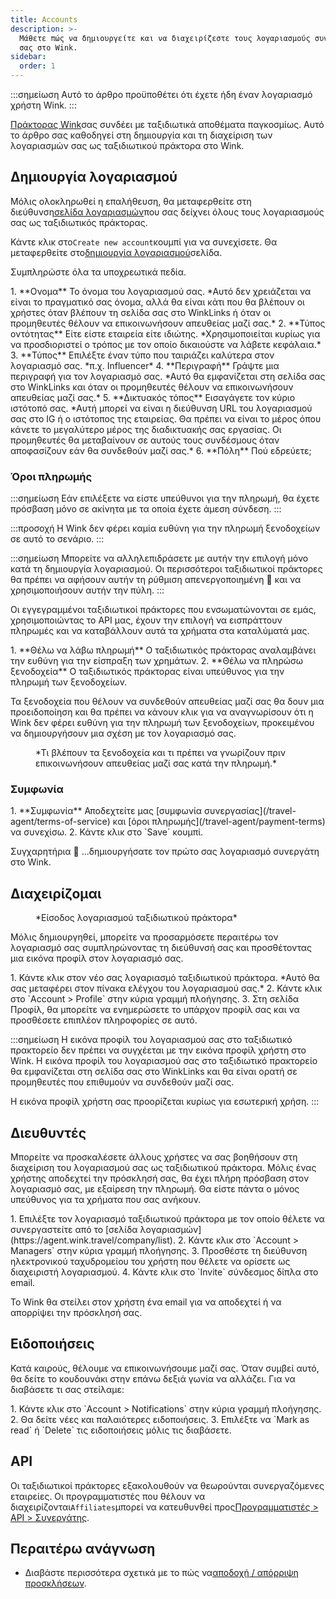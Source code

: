 ```yaml
---
title: Accounts
description: >-
  Μάθετε πώς να δημιουργείτε και να διαχειρίζεστε τους λογαριασμούς συνεργατών
  σας στο Wink.
sidebar:
  order: 1
---
```


:::σημείωση
Αυτό το άρθρο προϋποθέτει ότι έχετε ήδη έναν λογαριασμό χρήστη Wink.
:::

[Πράκτορας Wink](https://agent.wink.travel)σας συνδέει με ταξιδιωτικά αποθέματα παγκοσμίως. Αυτό το άρθρο σας καθοδηγεί στη δημιουργία και τη διαχείριση των λογαριασμών σας ως ταξιδιωτικού πράκτορα στο Wink.

## Δημιουργία λογαριασμού

Μόλις ολοκληρωθεί η επαλήθευση, θα μεταφερθείτε στη διεύθυνση[σελίδα λογαριασμών](https://agent.wink.travel/company/list)που σας δείχνει όλους τους λογαριασμούς σας ως ταξιδιωτικός πράκτορας.

Κάντε κλικ στο`Create new account`κουμπί για να συνεχίσετε. Θα μεταφερθείτε στο[δημιουργία λογαριασμού](https://agent.wink.travel/company/create)σελίδα.

Συμπληρώστε όλα τα υποχρεωτικά πεδία.

<Steps>
  1. **Ονομα** Το όνομα του λογαριασμού σας. *Αυτό δεν χρειάζεται να είναι το πραγματικό σας όνομα, αλλά θα είναι κάτι που θα βλέπουν οι χρήστες όταν βλέπουν τη σελίδα σας στο WinkLinks ή όταν οι προμηθευτές θέλουν να επικοινωνήσουν απευθείας μαζί σας.*
  2. **Τύπος οντότητας** Είτε είστε εταιρεία είτε ιδιώτης. *Χρησιμοποιείται κυρίως για να προσδιοριστεί ο τρόπος με τον οποίο δικαιούστε να λάβετε κεφάλαια.*
  3. **Τύπος** Επιλέξτε έναν τύπο που ταιριάζει καλύτερα στον λογαριασμό σας. *π.χ. Influencer*
  4. **Περιγραφή** Γράψτε μια περιγραφή για τον λογαριασμό σας. *Αυτό θα εμφανίζεται στη σελίδα σας στο WinkLinks και όταν οι προμηθευτές θέλουν να επικοινωνήσουν απευθείας μαζί σας.*
  5. **Δικτυακός τόπος** Εισαγάγετε τον κύριο ιστότοπό σας. *Αυτή μπορεί να είναι η διεύθυνση URL του λογαριασμού σας στο IG ή ο ιστότοπος της εταιρείας. Θα πρέπει να είναι το μέρος όπου κάνετε το μεγαλύτερο μέρος της διαδικτυακής σας εργασίας. Οι προμηθευτές θα μεταβαίνουν σε αυτούς τους συνδέσμους όταν αποφασίζουν εάν θα συνδεθούν μαζί σας.*
  6. **Πόλη** Πού εδρεύετε;
</Steps>


### Όροι πληρωμής

:::σημείωση
Εάν επιλέξετε να είστε υπεύθυνοι για την πληρωμή, θα έχετε πρόσβαση μόνο σε ακίνητα με τα οποία έχετε άμεση σύνδεση.
:::

:::προσοχή
Η Wink δεν φέρει καμία ευθύνη για την πληρωμή ξενοδοχείων σε αυτό το σενάριο.
:::

:::σημείωση
Μπορείτε να αλληλεπιδράσετε με αυτήν την επιλογή μόνο κατά τη δημιουργία λογαριασμού. Οι περισσότεροι ταξιδιωτικοί πράκτορες θα πρέπει να αφήσουν αυτήν τη ρύθμιση απενεργοποιημένη 🛑 και να χρησιμοποιήσουν αυτήν την πύλη.
:::

Οι εγγεγραμμένοι ταξιδιωτικοί πράκτορες που ενσωματώνονται σε εμάς, χρησιμοποιώντας το API μας, έχουν την επιλογή να εισπράττουν πληρωμές και να καταβάλλουν αυτά τα χρήματα στα καταλύματά μας.

<Steps>
  1. **Θέλω να λάβω πληρωμή** Ο ταξιδιωτικός πράκτορας αναλαμβάνει την ευθύνη για την είσπραξη των χρημάτων.
  2. **Θέλω να πληρώσω ξενοδοχεία** Ο ταξιδιωτικός πράκτορας είναι υπεύθυνος για την πληρωμή των ξενοδοχείων.
</Steps>


Τα ξενοδοχεία που θέλουν να συνδεθούν απευθείας μαζί σας θα δουν μια προειδοποίηση και θα πρέπει να κάνουν κλικ για να αναγνωρίσουν ότι η Wink δεν φέρει ευθύνη για την πληρωμή των ξενοδοχείων, προκειμένου να δημιουργήσουν μια σχέση με τον λογαριασμό σας.

<figure>
  <CloudinaryImage width="700" height="220" resize="scale" quality="best" alt="Αναγνώριση ιδιότητας σχέση TA" src="academy/property-ta-agreement" errorImage="noimage_opaque_nyrtl0.png" />

  <figcaption>*Τι βλέπουν τα ξενοδοχεία και τι πρέπει να γνωρίζουν πριν επικοινωνήσουν απευθείας μαζί σας κατά την πληρωμή.*</figcaption>
</figure>


### Συμφωνία

<Steps>
  1. **Συμφωνία** Αποδεχτείτε μας [συμφωνία συνεργασίας](/travel-agent/terms-of-service) και [όροι πληρωμής](/travel-agent/payment-terms) να συνεχίσω.
  2. Κάντε κλικ στο `Save` κουμπί.
</Steps>


Συγχαρητήρια 🎉 ​​...δημιουργήσατε τον πρώτο σας λογαριασμό συνεργάτη στο Wink.

## Διαχειρίζομαι

<figure>
  <CloudinaryImage width="350" height="445" resize="scale" quality="best" alt="Λογαριασμός ταξιδιωτικού πράκτορα" src="academy/travel-agent" errorImage="noimage_opaque_nyrtl0.png" />

  <figcaption>*Είσοδος λογαριασμού ταξιδιωτικού πράκτορα*</figcaption>
</figure>


Μόλις δημιουργηθεί, μπορείτε να προσαρμόσετε περαιτέρω τον λογαριασμό σας συμπληρώνοντας τη διεύθυνσή σας και προσθέτοντας μια εικόνα προφίλ στον λογαριασμό σας.

<Steps>
  1. Κάντε κλικ στον νέο σας λογαριασμό ταξιδιωτικού πράκτορα. *Αυτό θα σας μεταφέρει στον πίνακα ελέγχου του λογαριασμού σας.*
  2. Κάντε κλικ στο `Account > Profile` στην κύρια γραμμή πλοήγησης.
  3. Στη σελίδα Προφίλ, θα μπορείτε να ενημερώσετε το υπάρχον προφίλ σας και να προσθέσετε επιπλέον πληροφορίες σε αυτό.
</Steps>


:::σημείωση
Η εικόνα προφίλ του λογαριασμού σας στο ταξιδιωτικό πρακτορείο δεν πρέπει να συγχέεται με την εικόνα προφίλ χρήστη στο Wink. Η εικόνα προφίλ του λογαριασμού σας στο ταξιδιωτικό πρακτορείο θα εμφανίζεται στη σελίδα σας στο WinkLinks και θα είναι ορατή σε προμηθευτές που επιθυμούν να συνδεθούν μαζί σας.

Η εικόνα προφίλ χρήστη σας προορίζεται κυρίως για εσωτερική χρήση.
:::

## Διευθυντές

Μπορείτε να προσκαλέσετε άλλους χρήστες να σας βοηθήσουν στη διαχείριση του λογαριασμού σας ως ταξιδιωτικού πράκτορα. Μόλις ένας χρήστης αποδεχτεί την πρόσκλησή σας, θα έχει πλήρη πρόσβαση στον λογαριασμό σας, με εξαίρεση την πληρωμή. Θα είστε πάντα ο μόνος υπεύθυνος για τα χρήματα που σας ανήκουν.

<Steps>
  1. Επιλέξτε τον λογαριασμό ταξιδιωτικού πράκτορα με τον οποίο θέλετε να συνεργαστείτε από το [σελίδα λογαριασμών](https://agent.wink.travel/company/list).
  2. Κάντε κλικ στο `Account > Managers` στην κύρια γραμμή πλοήγησης.
  3. Προσθέστε τη διεύθυνση ηλεκτρονικού ταχυδρομείου του χρήστη που θέλετε να ορίσετε ως διαχειριστή λογαριασμού.
  4. Κάντε κλικ στο `Invite` σύνδεσμος δίπλα στο email.
</Steps>


Το Wink θα στείλει στον χρήστη ένα email για να αποδεχτεί ή να απορρίψει την πρόσκλησή σας.

## Ειδοποιήσεις

Κατά καιρούς, θέλουμε να επικοινωνήσουμε μαζί σας. Όταν συμβεί αυτό, θα δείτε το κουδουνάκι στην επάνω δεξιά γωνία να αλλάζει.
Για να διαβάσετε τι σας στείλαμε:

<Steps>
  1. Κάντε κλικ στο `Account > Notifications` στην κύρια γραμμή πλοήγησης.
  2. Θα δείτε νέες και παλαιότερες ειδοποιήσεις.
  3. Επιλέξτε να `Mark as read` ή `Delete` τις ειδοποιήσεις μόλις τις διαβάσετε.
</Steps>


## API

Οι ταξιδιωτικοί πράκτορες εξακολουθούν να θεωρούνται συνεργαζόμενες εταιρείες. Οι προγραμματιστές που θέλουν να διαχειρίζονται`Affiliates`μπορεί να κατευθυνθεί προς[Προγραμματιστές > API > Συνεργάτης](/developers/apis/#affiliate-api).

## Περαιτέρω ανάγνωση

* Διαβάστε περισσότερα σχετικά με το πώς να[αποδοχή / απόρριψη προσκλήσεων](/user/invites).

